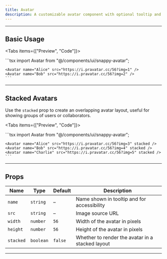 ```yaml
---
title: Avatar
description: A customizable avatar component with optional tooltip and stacked layout support.
---
```



---

## Basic Usage

<Tabs items={["Preview", "Code"]}>
  <Tab value="Preview">
    <div className="flex gap-4">
      <Avatar name="Alice" src="https://i.pravatar.cc/56?img=1" />
      <Avatar name="Bob" src="https://i.pravatar.cc/56?img=2" />
    </div>
  </Tab>

  <Tab value="Code">
    ```tsx
    import Avatar from "@/components/ui/snappy-avatar";

    <Avatar name="Alice" src="https://i.pravatar.cc/56?img=1" />
    <Avatar name="Bob" src="https://i.pravatar.cc/56?img=2" />
    ```
  </Tab>
</Tabs>

---

## Stacked Avatars

Use the `stacked` prop to create an overlapping avatar layout, useful for showing groups of users or collaborators.

<Tabs items={["Preview", "Code"]}>
  <Tab value="Preview">
    <div className="flex items-center justify-center">
      <Avatar name="Alice" src="https://i.pravatar.cc/56?img=3" stacked />
      <Avatar name="Bob" src="https://i.pravatar.cc/56?img=4" stacked />
      <Avatar name="Charlie" src="https://i.pravatar.cc/56?img=5" stacked />
    </div>
  </Tab>

  <Tab value="Code">
    ```tsx
    import Avatar from "@/components/ui/snappy-avatar";

    <Avatar name="Alice" src="https://i.pravatar.cc/56?img=3" stacked />
    <Avatar name="Bob" src="https://i.pravatar.cc/56?img=4" stacked />
    <Avatar name="Charlie" src="https://i.pravatar.cc/56?img=5" stacked />
    ```
  </Tab>
</Tabs>

---

## Props

| **Name**   | **Type**    | **Default** | **Description**                                      |
|------------|-------------|-------------|------------------------------------------------------|
| `name`     | `string`    | –           | Name shown in tooltip and for accessibility          |
| `src`      | `string`    | –           | Image source URL                                     |
| `width`    | `number`    | `56`        | Width of the avatar in pixels                        |
| `height`   | `number`    | `56`        | Height of the avatar in pixels                       |
| `stacked`  | `boolean`   | `false`     | Whether to render the avatar in a stacked layout     |

---